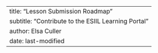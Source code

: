 ---
title: "Lesson Submission Roadmap"
subtitle: "Contribute to the ESIIL Learning Portal"
author: Elsa Culler
date: last-modified
---